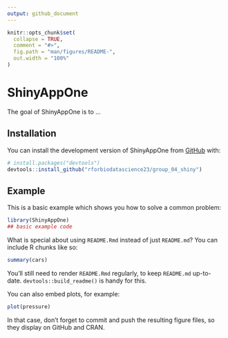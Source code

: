 ```yaml
---
output: github_document
---
```


<!-- README.md is generated from README.Rmd. Please edit that file -->

```r
knitr::opts_chunk$set(
  collapse = TRUE,
  comment = "#>",
  fig.path = "man/figures/README-",
  out.width = "100%"
)
```

# ShinyAppOne

<!-- badges: start -->
<!-- badges: end -->

The goal of ShinyAppOne is to ...

## Installation

You can install the development version of ShinyAppOne from [GitHub](https://github.com/) with:

``` r
# install.packages("devtools")
devtools::install_github("rforbiodatascience23/group_04_shiny")
```

## Example

This is a basic example which shows you how to solve a common problem:

```r
library(ShinyAppOne)
## basic example code
```

What is special about using `README.Rmd` instead of just `README.md`? You can include R chunks like so:

```r
summary(cars)
```

You'll still need to render `README.Rmd` regularly, to keep `README.md` up-to-date. `devtools::build_readme()` is handy for this.

You can also embed plots, for example:

```r
plot(pressure)
```

In that case, don't forget to commit and push the resulting figure files, so they display on GitHub and CRAN.
